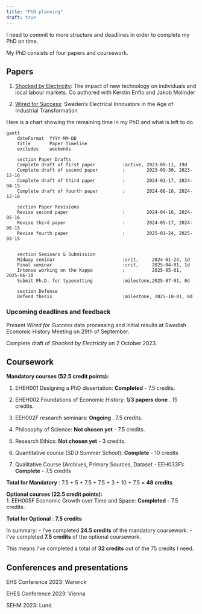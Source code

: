 ```yaml
---
title: "PhD planning"
draft: true
---
```


I need to commit to more structure and deadlines in order to complete my PhD on time.

My PhD consists of four papers and coursework.

## Papers

1. [Shocked by Electricity](https://j-jayes.github.io/shocked-by-electricity/#/title-slide): The impact of new technology on individuals and local labour markets. Co authored with Kerstin Enflo and Jakob Molinder

2. [Wired for Success](https://interludeone.com/content/research/wired-for-success-abstract): Sweden’s Electrical Innovators in the Age of Industrial Transformation

Here is a chart showing the remaining time in my PhD and what is left to do.

:::{.column-page}


```mermaid

gantt
    dateFormat  YYYY-MM-DD
    title       Paper Timeline
    excludes    weekends

    section Paper Drafts
    Complete draft of first paper          :active, 2023-09-11, 19d
    Complete draft of second paper         :        2023-09-30, 2023-12-16
    Complete draft of third paper          :        2024-01-17, 2024-04-15
    Complete draft of fourth paper         :        2024-08-16, 2024-12-16
    
    section Paper Revisions
    Revise second paper                    :        2024-04-16, 2024-05-16
    Revise third paper                     :        2024-05-17, 2024-06-15    
    Revise fourth paper                    :        2025-01-24, 2025-03-15    


    section Seminars & Submission
    Midway seminar                         :crit,     2024-01-24, 1d
    Final seminar                          :crit,     2025-04-01, 1d
    Intense working on the Kappa           :          2025-05-01, 2025-06-30
    Submit Ph.D. for typesetting           :milestone,2025-07-01, 0d

    section Defense
    Defend thesis                          :milestone, 2025-10-01, 0d

```

:::

### Upcoming deadlines and feedback

Present *Wired for Success* data processing and initial results at Swedish Economic History Meeting on 29th of September.

Complete draft of *Shocked by Electricity* on 2 October 2023.

## Coursework

**Mandatory courses (52.5 credit points):**  

1. EHEH001 Designing a PhD dissertation: **Completed**  - 7.5 credits. 

2. EHEH002 Foundations of Economic History: **1/3 papers done** . 15 credits.

3. EEH002F research seminars: **Ongoing** . 7.5 credits.

4. Philosophy of Science: **Not chosen yet**  - 7.5 credits.

5. Research Ethics: **Not chosen yet**  - 3 credits. 

6. Quantitative course (SDU Summer School): **Complete**  - 10 credits

7. Qualitative Course (Archives, Primary Sources, Dataset - EEH033F): **Complete**  - 7.5 credits


**Total for Mandatory** : 7.5 + 5 + 7.5 + 7.5 + 3 + 10 + 7.5 = **48 credits** 

**Optional courses (22.5 credit points):**  
1. EEH005F Economic Growth over Time and Space: **Completed**  - 7.5 credits.

**Total for Optional** : **7.5 credits** 

In summary: 
- I've completed **24.5 credits**  of the mandatory coursework. 
- I've completed **7.5 credits**  of the optional coursework.

This means I've completed a total of **32 credits**  out of the 75 credits I need.

## Conferences and presentations

EHS Conference 2023: Warwick

EHES Conference 2023: Vienna

SEHM 2023: Lund